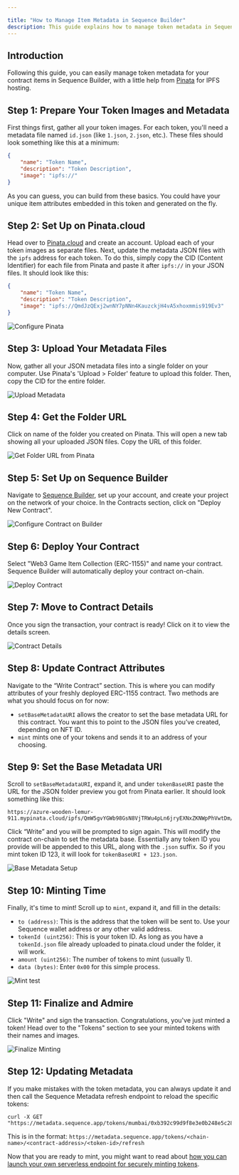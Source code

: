 ```yaml
---

title: "How to Manage Item Metadata in Sequence Builder"
description: This guide explains how to manage token metadata in Sequence Builder with the help from Pinata for IPFS hosting.
---
```




## Introduction
Following this guide, you can easily manage token metadata for your contract items in Sequence Builder, with a little help from [Pinata](https://www.pinata.cloud/) for IPFS hosting.

## Step 1: Prepare Your Token Images and Metadata
First things first, gather all your token images. For each token, you'll need a metadata file named `id.json` (like `1.json`, `2.json`, etc.). These files should look something like this at a minimum:

```json
{
    "name": "Token Name",
    "description": "Token Description",
    "image": "ipfs://"
}
```

As you can guess, you can build from these basics. You could have your unique item attributes embedded in this token and generated on the fly.

## Step 2: Set Up on Pinata.cloud
Head over to [Pinata.cloud](https://www.pinata.cloud/) and create an account. Upload each of your token images as separate files. Next, update the metadata JSON files with the `ipfs` address for each token. To do this, simply copy the CID (Content Identifier) for each file from Pinata and paste it after `ipfs://` in your JSON files. It should look like this:

```json
{
    "name": "Token Name",
    "description": "Token Description",
    "image": "ipfs://QmdJzQExj2wnNY7pNNn4KauzckjH4vA5xhoxmmis919Ev3"
}
```

![Configure Pinata](/img/guides/manage-contract-metadata-builder/1.jpeg)

## Step 3: Upload Your Metadata Files
Now, gather all your JSON metadata files into a single folder on your computer. Use Pinata's 'Upload \> Folder' feature to upload this folder. Then, copy the CID for the entire folder.

![Upload Metadata](/img/guides/manage-contract-metadata-builder/2.jpeg)

## Step 4: Get the Folder URL
Click on name of the folder you created on Pinata. This will open a new tab showing all your uploaded JSON files. Copy the URL of this folder.

![Get Folder URL from Pinata](/img/guides/manage-contract-metadata-builder/3.jpeg)

## Step 5: Set Up on Sequence Builder
Navigate to [Sequence Builder](https://sequence.build/), set up your account, and create your project on the network of your choice. In the Contracts section, click on "Deploy New Contract".

![Configure Contract on Builder](/img/guides/manage-contract-metadata-builder/4.jpeg)

## Step 6: Deploy Your Contract
Select "Web3 Game Item Collection (ERC-1155)" and name your contract. Sequence Builder will automatically deploy your contract on-chain.

![Deploy Contract](/img/guides/manage-contract-metadata-builder/5.jpeg)

## Step 7: Move to Contract Details
Once you sign the transaction, your contract is ready! Click on it to view the details screen.

![Contract Details](/img/guides/manage-contract-metadata-builder/6.jpeg)

## Step 8: Update Contract Attributes
Navigate to the “Write Contract” section. This is where you can modify attributes of your freshly deployed ERC-1155 contract. Two methods are what you should focus on for now:
- `setBaseMetadataURI` allows the creator to set the base metadata URL for this contract. You want this to point to the JSON files you’ve created, depending on NFT ID.
- `mint` mints one of your tokens and sends it to an address of your choosing.

## Step 9: Set the Base Metadata URI
Scroll to `setBaseMetadataURI`, expand it, and under `tokenBaseURI` paste the URL for the JSON folder preview you got from Pinata earlier. It should look something like this:

```
https://azure-wooden-lemur-911.mypinata.cloud/ipfs/QmW5gvYGWb98GsN8VjTRWu4pLn6jryEXNxZKNWpPhVwtDm/
```

Click “Write” and you will be prompted to sign again. This will modify the contract on-chain to set the metadata base. Essentially any token ID you provide will be appended to this URL, along with the `.json` suffix. So if you mint token ID 123, it will look for `tokenBaseURI + 123.json`.

![Base Metadata Setup](/img/guides/manage-contract-metadata-builder/7.jpeg)

## Step 10: Minting Time
Finally, it's time to mint! Scroll up to `mint`, expand it, and fill in the details:

- `to (address)`: This is the address that the token will be sent to. Use your Sequence wallet address or any other valid address.
- `tokenId (uint256)`: This is your token ID. As long as you have a `tokenId.json` file already uploaded to pinata.cloud under the folder, it will work.
- `amount (uint256)`: The number of tokens to mint (usually 1).
- `data (bytes)`: Enter `0x00` for this simple process.

![Mint test](/img/guides/manage-contract-metadata-builder/8.jpeg)

## Step 11: Finalize and Admire
Click "Write" and sign the transaction. Congratulations, you've just minted a token! Head over to the "Tokens" section to see your minted tokens with their names and images.

![Finalize Minting](/img/guides/manage-contract-metadata-builder/9.jpeg)

## Step 12: Updating Metadata
If you make mistakes with the token metadata, you can always update it and then call the Sequence Metadata refresh endpoint to reload the specific tokens:

```
curl -X GET "https://metadata.sequence.app/tokens/mumbai/0xb392c99d9f8e3e0b248e5c283818be5bf5cecca7/1/refresh"
```

This is in the format: `https://metadata.sequence.app/tokens/<chain-name>/<contract-address>/<token-id>/refresh`

Now that you are ready to mint, you might want to read about [how you can launch your own serverless endpoint for securely minting tokens](/guides/mint-collectibles-serverless).
